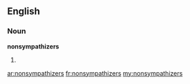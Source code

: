 ==English==

===Noun===
'''nonsympathizers'''

# {{plural of|[[nonsympathizer]]}}

[[ar:nonsympathizers]]
[[fr:nonsympathizers]]
[[my:nonsympathizers]]